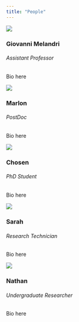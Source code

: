 ```yaml
---
title: "People"
---
```


::: ppl

<!-- Giovanni -->
::: person
::: headshot
![](img/melandri.jpg)
:::
::: blurb
### Giovanni Melandri
###### Assistant Professor
Bio here
:::
:::

::: person
::: headshot
![](img/placeholder.jpg)
:::

::: blurb
### Marlon 
###### PostDoc
Bio here
:::
:::

<!-- Chosen -->
::: person
::: headshot
![](img/placeholder.jpg)
:::

::: blurb
### Chosen
###### PhD Student
Bio here
:::
:::

<!-- Sarah -->
::: person
::: headshot
![](img/placeholder.jpg)
:::

::: blurb
### Sarah
###### Research Technician
Bio here
:::
:::
<!-- Nathan -->
::: person
::: headshot
![](img/placeholder.jpg)
:::

::: blurb
### Nathan
###### Undergraduate Researcher
Bio here
:::
:::
:::
